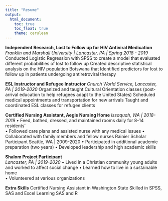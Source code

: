 ```yaml
---
title: "Resume"
output: 
  html_document:
    toc: true
    toc_float: true
    theme: cerulean
---
```


**Independent Research, Lost to Follow up for HIV Antiviral Medication**                                  
_Franklin and Marshall University | Lancaster, PA | Spring 2018 - 2019_
Conducted Logistic Regression with SPSS to create a model that evaluated different probabilities of lost to follow up
Created  descriptive statistical analysis  on the HIV population Botswana that 
Identified predictors for lost to follow up in patients undergoing antiretroviral therapy 

**ESL Instructor and Refugee Instructor** 
_Church World Service, Lancaster, PA | 2019-2020 _
Organized and taught Cultural Orientation classes (post-arrival education to help refugees adapt to the United States) 
Scheduled medical appointments and transportation for new arrivals 
Taught and coordinated ESL classes for refugee clients 

**Certified Nursing Assistant, Aegis Nursing Home** 
_Issaquah, WA | 2018- 2019_
•	Feed, bathed, dressed, and maintained rooms daily for 8-14 residents’  
•	Followed care plans and assisted nurse with any medical issues 
•	Collaborated with family members and fellow nurses
Rainier Scholar Participant 
Seattle, WA | 2009-2020
•	Participated in additional academic preparation (two years) 
•	Developed leadership and high academic skills 

**Shalom Project Participant**  
_Lancaster, PA | 2019-2020_
•	Lived in a Christian community young adults and worked to affect social change 
•	Learned how to live in a sustainable home  
•	Volunteered at various organizations 

**Extra Skills**
Certified Nursing Assistant in Washington State 
Skilled in SPSS, SAS and Excel
Learning  SAS and R 


